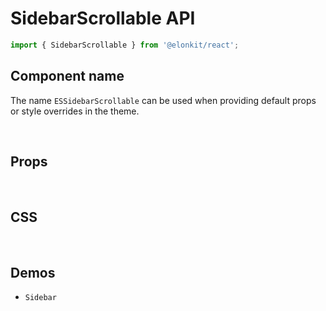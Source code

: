 
<Meta title="Components API/SidebarScrollable" />

# SidebarScrollable API

```js
import { SidebarScrollable } from '@elonkit/react';
```

## Component name

The name `ESSidebarScrollable` can be used when providing default props or style overrides in the theme.

<br />

## Props

<TableInterface variant="props" name="SidebarScrollableProps" />

<br />

## CSS

<TableInterface variant="css" name="SidebarScrollableClasses" />

<br />

## Demos

<ul>
  <li>
    <LinkTo kind="components-sidebar" story="demo">
      <code>Sidebar</code>
    </LinkTo>
  </li>
</ul>
